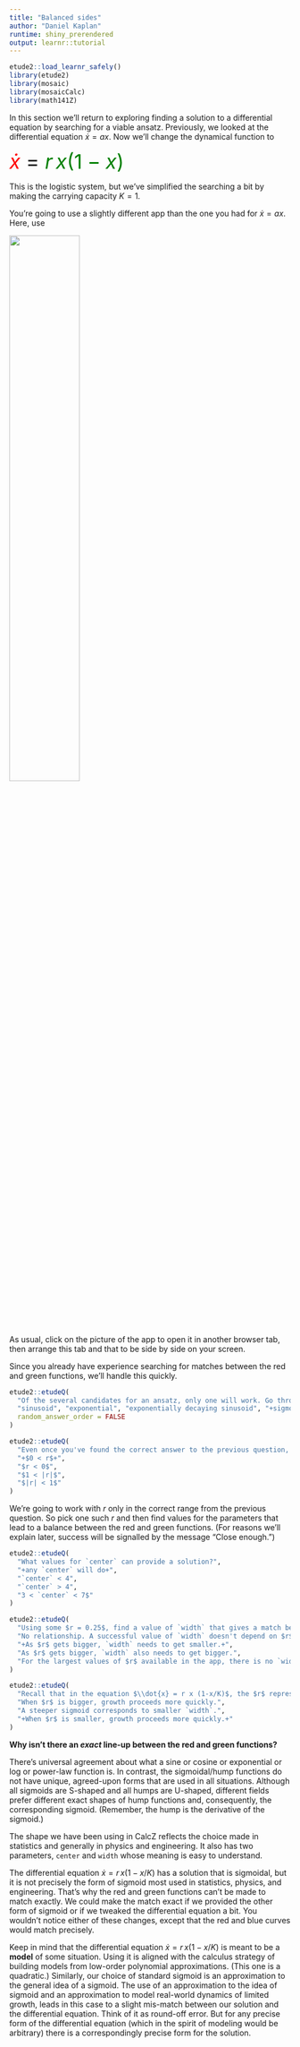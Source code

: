 ```yaml
---
title: "Balanced sides"
author: "Daniel Kaplan"
runtime: shiny_prerendered
output: learnr::tutorial
---
```


<style type="text/css">
.explanation-note {
  padding: 1em 1em 1em 4em;
  margin-bottom: 10px;
  border: 2px brown;
  border-radius: 10px;
  background: #f5f5f5 5px center/3em no-repeat;
}
</style>

```r
etude2::load_learnr_safely()
library(etude2)
library(mosaic)
library(mosaicCalc)
library(math141Z)
```
In this section we'll return to exploring finding a solution to a differential equation by searching for a viable ansatz. Previously, we looked at the differential equation $\dot{x} = a x$. Now we'll change the dynamical function to

<span style='font-size: 36px;'><span style='color: red'>$\dot{x}$</span> $=$ <span style='color: green'>$r\, x(1-x)$</span>

This is the logistic system, but we've simplified the searching a bit by making the carrying capacity $K=1$. 

You're going to use a slightly different app than the one you had for $\dot{x} = a x$. Here, use

<a href="https://maa-statprep.shinyapps.io/142Z-balance-logistic/" target="_blank"><img src='www/balance-logistic.png' width="50%"></a>

As usual, click on the picture of the app to open it in another browser tab, then arrange this tab and that to be side by side on your screen.

Since you already have experience searching for matches between the red and green functions, we'll handle this quickly.

```r
etude2::etudeQ(
  "Of the several candidates for an ansatz, only one will work. Go through them one at a time quickly. What you're looking for is a candidate for which the green function is proportional to the red function, even if they don't yet match. Which is the candidate that makes the red function proportional to the blue function?",
  "sinusoid", "exponential", "exponentially decaying sinusoid", "+sigmoid+",
  random_answer_order = FALSE
)
```


```r
etude2::etudeQ(
  "Even once you've found the correct answer to the previous question, it still may be the case that no settings for the parameters (center and width) will produce red and green functions that both are concave down. But there is a range of the growth-rate $r$ that will work. What is that range?",
  "+$0 < r$+",
  "$r < 0$",
  "$1 < |r|$",
  "$|r| < 1$"
)
```

We're going to work with $r$ only in the correct range from the previous question. So pick one such $r$ and then find values for the parameters that lead to a balance between the red and green functions. (For reasons we'll explain later, success will be signalled by the message "Close enough.")

```r
etude2::etudeQ(
  "What values for `center` can provide a solution?",
  "+any `center` will do+",
  "`center` < 4",
  "`center` > 4",
  "3 < `center` < 7$"
)
```

```r
etude2::etudeQ(
  "Using some $r = 0.25$, find a value of `width` that gives a match between the red and green functions that is \"close enough\".  When you have done this, increase $r$ and do it again. And once more.   What is the relationship between $r$ and `width` that leads to valid solutions?",
  "No relationship. A successful value of `width` doesn't depend on $r$.",
  "+As $r$ gets bigger, `width` needs to get smaller.+",
  "As $r$ gets bigger, `width` also needs to get bigger.",
  "For the largest values of $r$ available in the app, there is no `width` that is successful."
)
```

```r
etude2::etudeQ(
  "Recall that in the equation $\\dot{x} = r x (1-x/K)$, the $r$ represents the growth rate when $x > 0$ but much less than the carrying capacity $K$. Which of these statements does **not** contribute to explaining the relationship between $r$ and successful `width` in the previous question?",
  "When $r$ is bigger, growth proceeds more quickly.",
  "A steeper sigmoid corresponds to smaller `width`.",
  "+When $r$ is smaller, growth proceeds more quickly.+"
)
```

<div class="explanation.note">
**Why isn't there an *exact* line-up between the red and green functions?**

There's universal agreement about what a sine or cosine or exponential or log or power-law function is. In contrast, the sigmoidal/hump functions do not have unique, agreed-upon forms that are used in all situations. Although all sigmoids are S-shaped and all humps are U-shaped, different fields prefer different exact shapes of hump functions and, consequently, the corresponding sigmoid. (Remember, the hump is the derivative of the sigmoid.)

The shape we have been using in CalcZ reflects the choice made in statistics and generally in physics and engineering. It also has two parameters, `center` and `width` whose meaning is easy to understand.

The differential equation $\dot{x} = r\, x (1-x/K)$ has a solution that is sigmoidal, but it is not precisely the form of sigmoid most used in statistics, physics, and engineering. That's why the red and green functions can't be made to match exactly. We could make the match exact if we provided the other form of sigmoid or if we tweaked the differential equation a bit. You wouldn't notice either of these changes, except that the red and blue curves would match precisely.

Keep in mind that the differential equation $\dot{x} = r\, x (1-x/K)$ is meant to be a **model** of some situation. Using it is aligned with the calculus strategy of building models from low-order polynomial approximations. (This one is a quadratic.) Similarly, our choice of standard sigmoid is an approximation to the general idea of a sigmoid. The use of an approximation to the idea of sigmoid and an approximation to model real-world dynamics of limited growth, leads in this case to a slight mis-match between our solution and the differential equation. Think of it as round-off error. But for any precise form of the differential equation (which in the spirit of modeling would be arbitrary) there is a correspondingly precise form for the solution.

</div>
